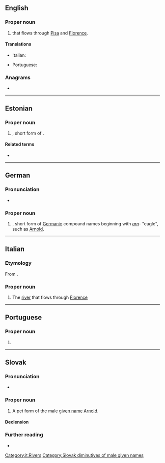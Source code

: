 {{also|Arņo}}
==English==

===Proper noun===
{{wikipedia}}
{{en-proper noun}}

# {{place|en|river|r/Tuscany}} that flows through [[Pisa]] and [[Florence]].

====Translations====
{{trans-top|river in Tuscany}}
* Italian: {{t+|it|Arno|m}}
{{trans-mid}}
* Portuguese: {{t|pt|Arno|m}}
{{trans-bottom}}

===Anagrams===
* {{anagrams|en|a=anor|Aron|NRAO|Nora|Oran|roan}}

----

==Estonian==

===Proper noun===
{{head|et|proper noun}}

# {{given name|et|male}}, short form of {{m|et|Arnold}}.

====Related terms====
* {{l|et|Aarne}}

----

==German==

===Pronunciation===
* {{audio|de|De-Arno.ogg|Audio}}

===Proper noun===
{{head|de|proper noun}}

# {{given name|de|male}}, short form of [[Germanic]] compound names beginning with ''[[arn]]''- "eagle", such as [[Arnold]].

----

==Italian==

===Etymology===
From {{etyl|la|it}} {{m|la|Arnus}}.

===Proper noun===
{{wikipedia|lang=it}}
{{it-proper noun}}

# The [[river]] that flows through [[Florence]]

[[Category:it:Rivers]]

----

==Portuguese==

===Proper noun===
{{pt-proper noun|m}}

# {{place|pt|river|r/Tuscany|t1=Arno}}

----

==Slovak==

===Pronunciation===
* {{IPA|sk|/ˈarnɔ/}}

===Proper noun===
{{sk-proper noun|g=m|gen=Arna|decl=chlap}}

# A pet form of the male [[given name]] [[Arnold]].

====Declension====
{{sk-decl-noun-sg|Arno|Arna|Arnovi|Arna|Arnovi|Arnom}}

===Further reading===
* {{R:SDK|Arnold}}

[[Category:Slovak diminutives of male given names]]